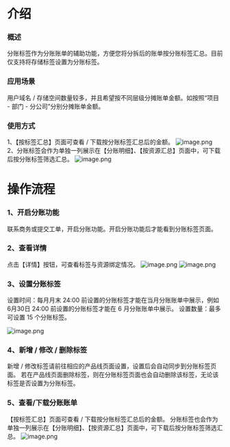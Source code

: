 # 介绍
### 概述
分账标签作为分账账单的辅助功能，方便您将分拆后的账单按分账标签汇总。目前仅支持将存储标签设置为分账标签。

### 应用场景
用户域名 / 存储空间数量较多，并且希望按不同层级分摊账单金额。如按照“项目 - 部门 - 分公司”分别分摊账单金额。

### 使用方式
1、【按标签汇总】页面可查看 / 下载按分账标签汇总后的金额。
![image.png](https://dn-odum9helk.qbox.me/FmD5R07QxzGIH0UukW8oLaG0vDvY)
2、分账标签会作为单独一列展示在【分账明细】、【按资源汇总】页面中，可下载后按分账标签筛选汇总。
![image.png](https://dn-odum9helk.qbox.me/FrckHxesl91kaqRBPC5xdaOSPmle)
# 操作流程
### 1、开启分账功能
联系商务或提交工单，开启分账功能。开启分账功能后才能看到分账标签页面。
### 2、查看详情
点击【详情】按钮，可查看标签与资源绑定情况。
![image.png](https://dn-odum9helk.qbox.me/FucB8k5ZrSVkXD19Do10PCmIM08I)
![image.png](https://dn-odum9helk.qbox.me/FlUT6LqdsWT56KTX4AHkzqnln1ok)
### 3、设置分账标签
设置时间：每月月末 24:00 前设置的分账标签才能在当月分账账单中展示，例如 6月30日 24:00 前设置的分账标签才能在 6 月分账账单中展示。
设置数量：最多可设置 15 个分账标签。

![image.png](https://dn-odum9helk.qbox.me/FmiYMk_4bhv6LoruwGEzppsgCKDa)
### 4、新增 / 修改 / 删除标签
新增 / 修改标签请前往相应的产品线页面设置，设置后会自动同步到分账标签页面。
若在产品线页面删除标签，则在分账标签页面也会自动删除该标签，无论该标签是否设置为分账标签。

### 5、查看/下载分账账单
【按标签汇总】页面可查看 / 下载按分账标签汇总后的金额。
分账标签也会作为单独一列展示在【分账明细】、【按资源汇总】页面中，可下载后按分账标签筛选汇总。
![image.png](https://dn-odum9helk.qbox.me/Fo1llftVtut-93UyGpyA9ZB0XbEk)

